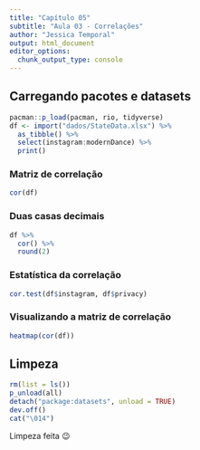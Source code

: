 ```yaml
---
title: "Capítulo 05"
subtitle: "Aula 03 - Correlações"
author: "Jessica Temporal"
output: html_document
editor_options: 
  chunk_output_type: console
---
```


## Carregando pacotes e datasets

```r
pacman::p_load(pacman, rio, tidyverse)
df <- import("dados/StateData.xlsx") %>%
  as_tibble() %>%
  select(instagram:modernDance) %>% 
  print()
```

### Matriz de correlação 

```r
cor(df)
```

### Duas casas decimais
```r
df %>%
  cor() %>%
  round(2)
```

### Estatística da correlação
```r
cor.test(df$instagram, df$privacy)
```

### Visualizando a matriz de correlação
```r
heatmap(cor(df))
```

## Limpeza

```r
rm(list = ls())
p_unload(all)
detach("package:datasets", unload = TRUE)
dev.off()
cat("\014")
```

Limpeza feita 😉
